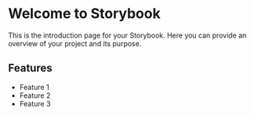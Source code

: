 
<Meta title="Introduction" />

# Welcome to Storybook

This is the introduction page for your Storybook. Here you can provide an overview of your project and its purpose.

## Features

- Feature 1
- Feature 2
- Feature 3
